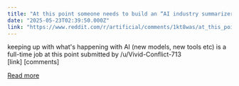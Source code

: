 ```yaml
---
title: "At this point someone needs to build an “AI industry summarizer as a service”"
date: "2025-05-23T02:39:50.000Z"
link: "https://www.reddit.com/r/artificial/comments/1kt8was/at_this_point_someone_needs_to_build_an_ai/"
---
```


keeping up with what's happening with AI (new models, new tools etc) is a full-time job at this point
    submitted by    /u/Vivid-Conflict-713  
 [link]   [comments]

[Read more](https://www.reddit.com/r/artificial/comments/1kt8was/at_this_point_someone_needs_to_build_an_ai/)
